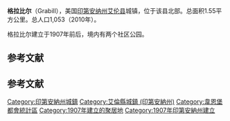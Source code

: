 {{Infobox settlement
|name                     = 格拉比尔
|official_name            = Grabill, Indiana
|settlement_type          = 镇
|nickname                 = 
|mapsize                  = 250x200px
|image_skyline            = 
|imagesize                = 
|image_caption            = 
|image_map = Allen_County_Indiana_Incorporated_and_Unincorporated_areas_Grabill_Highlighted.svg
|map_caption              = 所在位置
|image_map1               = 
|mapsize1                 = 
|map_caption1             = 
|unit_pref                = Imperial
|subdivision_type         = 国家
|subdivision_name         = [[美国|美国]]
|subdivision_type1        = [[美国行政区划|州]]
|subdivision_name1        = [[印第安纳州|印第安纳州]]
|subdivision_type2        = [[县_(美国)|县]]
|subdivision_name2        = [[艾伦县|艾伦县]]
|subdivision_type3        = [[鎮區_(美國)|鎮區]]
|subdivision_name3        = [[錫達克里克鎮區_(印地安納州艾倫縣)|錫達克里克鎮區]]
|area_magnitude           = 1 E6
|area_footnotes           = <ref name ="Gazetteer files">{{cite web|title=US Gazetteer files 2010|url=http://www.census.gov/geo/www/gazetteer/files/Gaz_places_national.txt|publisher=[[United_States_Census_Bureau|United States Census Bureau]]|accessdate=2012-12-11|archive-url=https://www.webcitation.org/699nOulzi?url=http://www.census.gov/geo/www/gazetteer/files/Gaz_places_national.txt|archive-date=2012-07-14|dead-url=yes}}</ref>
|population_footnotes     = 
|population_as_of         = 2010年
|population_est           = 1105
|pop_est_as_of            = 2012年<ref name="2012 Pop Estimate">{{cite web|title=Population Estimates|url=http://www.census.gov/popest/data/cities/totals/2012/SUB-EST2012.html|publisher=[[United_States_Census_Bureau|United States Census Bureau]]|accessdate=2013-06-25|archive-url=https://www.webcitation.org/6HQu4Spqa?url=http://www.census.gov/popest/data/cities/totals/2012/SUB-EST2012.html|archive-date=2013-06-17|dead-url=yes}}</ref>
|population_note          = 
|population_total         = 1053
|population_density_sq_mi = 1755.0
|population_density_km2   = 677.6
|timezone                 = [[北美东部时区|EST]]
|utc_offset               = -5
|timezone_DST             = [[北美东部时区|EDT]]
|utc_offset_DST           = -5
|area_land_km2            = 1.55
|area_water_km2           = 0
|area_total_km2           = 1.55
|area_total_sq_mi         = 0.60
|area_land_sq_mi          = 0.60
|area_water_sq_mi         = 0
|elevation_m              = 249
|elevation_ft             = 817
|website                  = [http://www.grabill.net/ www.grabill.net]
}}
'''格拉比尔'''（Grabill），美国[[印第安纳州|印第安纳州]][[艾伦县|艾伦县]]城镇，位于该县北部。总面积1.55平方公里。总人口1,053（2010年）。

格拉比尔建立于1907年前后，境内有两个社区公园。

==参考文献==
{{reflist}}

==参考文献==
{{reflist}}

{{艾倫縣 (印第安納州)}}
{{Authority control}}

{{DEFAULTSORT:Grabill}}
[[Category:印第安納州城鎮|Category:印第安納州城鎮]]
[[Category:艾倫縣城鎮_(印第安納州)|Category:艾倫縣城鎮 (印第安納州)]]
[[Category:韋恩堡都會統計區|Category:韋恩堡都會統計區]]
[[Category:1907年建立的聚居地|Category:1907年建立的聚居地]]
[[Category:1907年印第安納州建立|Category:1907年印第安納州建立]]

{{Indiana-geo-stub}}